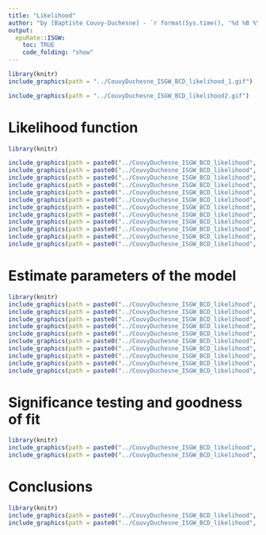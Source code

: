 ```yaml
---
title: "Likelihood"
author: "by [Baptiste Couvy-Duchesne] - `r format(Sys.time(), '%d %B %Y')`"
output:
  epuRate::ISGW:
    toc: TRUE
    code_folding: "show"
---
```


```R

library(knitr)
include_graphics(path = "../CouvyDuchesne_ISGW_BCD_likelihood_1.gif")

include_graphics(path = "../CouvyDuchesne_ISGW_BCD_likelihood2.gif")

```

# Likelihood function

```R

library(knitr)

include_graphics(path = paste0("../CouvyDuchesne_ISGW_BCD_likelihood", 4, ".gif"))
include_graphics(path = paste0("../CouvyDuchesne_ISGW_BCD_likelihood", 5, ".gif"))
include_graphics(path = paste0("../CouvyDuchesne_ISGW_BCD_likelihood", 6, ".gif"))
include_graphics(path = paste0("../CouvyDuchesne_ISGW_BCD_likelihood", 7, ".gif"))
include_graphics(path = paste0("../CouvyDuchesne_ISGW_BCD_likelihood", 8, ".gif"))
include_graphics(path = paste0("../CouvyDuchesne_ISGW_BCD_likelihood", 9, ".gif"))
include_graphics(path = paste0("../CouvyDuchesne_ISGW_BCD_likelihood", 10, ".gif"))
include_graphics(path = paste0("../CouvyDuchesne_ISGW_BCD_likelihood", 11, ".gif"))
include_graphics(path = paste0("../CouvyDuchesne_ISGW_BCD_likelihood", 12, ".gif"))
include_graphics(path = paste0("../CouvyDuchesne_ISGW_BCD_likelihood", 13, ".gif"))
include_graphics(path = paste0("../CouvyDuchesne_ISGW_BCD_likelihood", 14, ".gif"))
include_graphics(path = paste0("../CouvyDuchesne_ISGW_BCD_likelihood", 15, ".gif"))


```

# Estimate parameters of the model

```R

library(knitr)
include_graphics(path = paste0("../CouvyDuchesne_ISGW_BCD_likelihood", 17, ".gif"))
include_graphics(path = paste0("../CouvyDuchesne_ISGW_BCD_likelihood", 18, ".gif"))
include_graphics(path = paste0("../CouvyDuchesne_ISGW_BCD_likelihood", 19, ".gif"))
include_graphics(path = paste0("../CouvyDuchesne_ISGW_BCD_likelihood", 20, ".gif"))
include_graphics(path = paste0("../CouvyDuchesne_ISGW_BCD_likelihood", 21, ".gif"))
include_graphics(path = paste0("../CouvyDuchesne_ISGW_BCD_likelihood", 22, ".gif"))
include_graphics(path = paste0("../CouvyDuchesne_ISGW_BCD_likelihood", 23, ".gif"))
include_graphics(path = paste0("../CouvyDuchesne_ISGW_BCD_likelihood", 24, ".gif"))
include_graphics(path = paste0("../CouvyDuchesne_ISGW_BCD_likelihood", 25, ".gif"))
include_graphics(path = paste0("../CouvyDuchesne_ISGW_BCD_likelihood", 26, ".gif"))

```

# Significance testing and goodness of fit

```R

library(knitr)
include_graphics(path = paste0("../CouvyDuchesne_ISGW_BCD_likelihood", 28, ".gif"))
include_graphics(path = paste0("../CouvyDuchesne_ISGW_BCD_likelihood", 29, ".gif"))


```


# Conclusions

```R

library(knitr)
include_graphics(path = paste0("../CouvyDuchesne_ISGW_BCD_likelihood", 51, ".gif"))
include_graphics(path = paste0("../CouvyDuchesne_ISGW_BCD_likelihood", 52, ".gif"))



```
